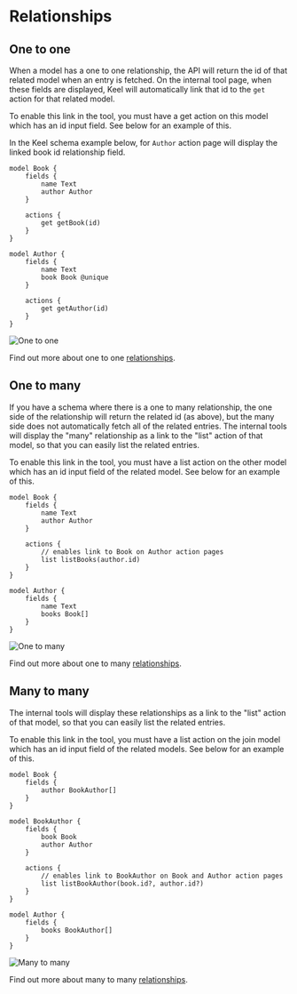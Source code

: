 
# Relationships

## One to one

When a model has a one to one relationship, the API will return the id of that related model when an entry is fetched. 
On the internal tool page, when these fields are displayed, Keel will automatically link that id to the `get` action for that related model.

<Callout type="info" emoji="ℹ️">
  To enable this link in the tool, you must have a get action on this model which has an id input field. See below for an example of this.
</Callout>

In the Keel schema example below, for `Author` action page will display the linked book id relationship field.

```keel
model Book {
    fields {
        name Text
        author Author
    }

    actions {
        get getBook(id)
    }
}

model Author {
    fields {
        name Text
        book Book @unique
    }

    actions {
        get getAuthor(id)
    }
}
```

![One to one](/tools-one-to-one-linked-field.png)

Find out more about one to one [relationships](/models#one-to-one-relationships).

## One to many

If you have a schema where there is a one to many relationship, the one side of the relationship will return the related id (as above), but the many side does not automatically fetch all of the related entries.
The internal tools will display the "many" relationship as a link to the "list" action of that model, so that you can easily list the related entries.

<Callout type="info" emoji="ℹ️">
  To enable this link in the tool, you must have a list action on the other model which has an id input field of the related model. See below for an example of this.
</Callout>

```keel
model Book {
    fields {
        name Text
        author Author
    }

    actions {
        // enables link to Book on Author action pages
        list listBooks(author.id)
    }
}

model Author {
    fields {
        name Text
        books Book[]
    }
}
```

![One to many](/tools-one-to-many-linked-field.png)

Find out more about one to many [relationships](/models#one-to-many-relationships).

## Many to many

The internal tools will display these relationships as a link to the "list" action of that model, so that you can easily list the related entries.

<Callout type="info" emoji="ℹ️">
  To enable this link in the tool, you must have a list action on the join model which has an id input field of the related models. See below for an example of this.
</Callout>

```keel
model Book {
    fields {
        author BookAuthor[]
    }
}

model BookAuthor {
    fields {
        book Book 
        author Author 
    }

    actions {
        // enables link to BookAuthor on Book and Author action pages
        list listBookAuthor(book.id?, author.id?)
    }
}

model Author {
    fields {
        books BookAuthor[]
    }
}
```

![Many to many](/tools-many-to-many-linked-field.png)

Find out more about many to many [relationships](/models#many-to-many-relationships).